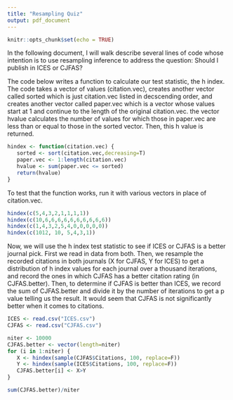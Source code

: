 ```yaml
---
title: "Resampling Quiz"
output: pdf_document
---
```


```r
knitr::opts_chunk$set(echo = TRUE)
```

In the following document, I will walk describe several lines of code whose intention is to use resampling inference to address the question: Should I publish in ICES or CJFAS?

The code below writes a function to calculate our test statistic, the h index. The code takes a vector of values (citation.vec), creates another vector called sorted which is just citation.vec listed in decscending order, and creates another vector called paper.vec which is a vector whose values start at 1 and continue to the length of the original citation.vec. the vector hvalue calculates the number of values for which those in paper.vec are less than or equal to those in the sorted vector. Then, this h value is returned. 

```r
hindex <- function(citation.vec) {
   sorted <- sort(citation.vec,decreasing=T)
   paper.vec <- 1:length(citation.vec)
   hvalue <- sum(paper.vec <= sorted)
   return(hvalue)
}
```

To test that the function works, run it with various vectors in place of citation.vec. 

```r
hindex(c(5,4,3,2,1,1,1,1))
hindex(c(10,6,6,6,6,6,6,6,6,6,6))
hindex(c(1,4,3,2,5,4,0,0,0,0,0))
hindex(c(1012, 10, 5,4,3,1))
```

Now, we will use the h index test statistic to see if ICES or CJFAS is a better journal pick. First we read in data from both. Then, we resample the recorded citations in both journals (X for CJFAS, Y for ICES) to get a distribution of h index values for each journal over a thousand iterations, and record the ones in which CJFAS has a better citation rating (in CJFAS.better). Then, to determine if CJFAS is better than ICES, we record the sum of CJFAS.better and divide it by the number of iterations to get a p value telling us the result. It would seem that CJFAS is not significantly better when it comes to citations. 

```r
ICES <- read.csv("ICES.csv")
CJFAS <- read.csv("CJFAS.csv")

niter <- 10000
CJFAS.better <- vector(length=niter)
for (i in 1:niter) {
   X <- hindex(sample(CJFAS$Citations, 100, replace=F))
   Y <- hindex(sample(ICES$Citations, 100, replace=F))
   CJFAS.better[i] <- X>Y
}

sum(CJFAS.better)/niter
```


